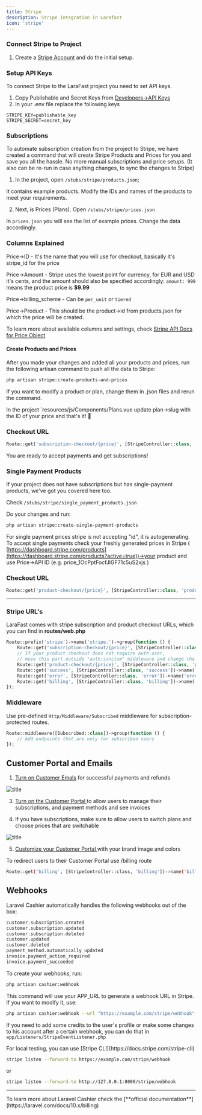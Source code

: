 ```yaml
---
title: Stripe
description: Stripe Integration in Larafast
icon: 'stripe'
---
```


### Connect Stripe to Project

1. Create a [Stripe Account](https://stripe.com/) and do the initial setup.

### Setup API Keys

To connect Stripe to the LaraFast project you need to set API keys.&#x20;

1. Copy Publishable and Secret Keys from [Developers->API Keys](https://dashboard.stripe.com/apikeys)
2. In your .env file replace the following keys

```dotenv .env
STRIPE_KEY=publishable_key
STRIPE_SECRET=secret_key
```

### Subscriptions

To automate subscription creation from the project to Stripe, we have created a command that will create Stripe Products and Prices for you and save you all the hassle. No more manual subscriptions and price setups. (It also can be re-run in case anything changes, to sync the changes to Stripe)

1. In the project, open `/stubs/stripe/products.json`;

It contains example products. Modify the IDs and names of the products to meet your requirements.

2. Next, is Prices (Plans). Open `/stubs/stripe/prices.json`

In `prices.json` you will see the list of example prices. Change the data accordingly.

### Columns Explained

Price->ID - It's the name that you will use for checkout, basically it's stripe\_id for the price

Price->Amount - Stripe uses the lowest point for currency, for EUR and USD it's cents, and the amount should also be specified accordingly: `amount: 999` means the product price is **$9.99**

Price->billing\_scheme - Can be `per_unit` or `tiered`

Price->Product - This should be the product->id from products.json for which the price will be created.

To learn more about available columns and settings, check [Stripe API Docs for Price Object](https://docs.stripe.com/api/prices/create)

#### Create Products and Prices

After you made your changes and added all your products and prices, run the following artisan command to push all the data to Stripe:

```bash
php artisan stripe:create-products-and-prices
```

If you want to modify a product or plan, change them in .json files and rerun the command.

In the project `resources/js/Components/Plans.vue update plan->slug with the ID of your price and that's it! :rocket:

### Checkout URL

```php web.php
Route::get('subscription-checkout/{price}', [StripeController::class, 'subscriptionCheckout'])->name('subscription.checkout');
```

You are ready to accept payments and get subscriptions!

### Single Payment Products

If your project does not have subscriptions but has single-payment products, we've got you covered here too.&#x20;

Check `/stubs/stripe/single_payment_products.json`

Do your changes and run:

```bash
php artisan stripe:create-single-payment-products
```

For single payment prices stripe is not accepting "id", it is autogenerating. To accept single payments check your freshly generated prices in Stripe ( [https://dashboard.stripe.com/products](https://dashboard.stripe.com/products?active=true))->your product and use Price->API ID (e.g. price\_1OcPptFocfJlGF71c5uS2xjs )

### Checkout URL

```php web.php
Route::get('product-checkout/{price}', [StripeController::class, 'productCheckout'])->name('product.checkout');
```

***

### Stripe URL's

LaraFast comes with stripe subscription and product checkout URLs, which you can find in **routes/web.php**

```php web.php
Route::prefix('stripe')->name('stripe.')->group(function () {
    Route::get('subscription-checkout/{price}', [StripeController::class, 'subscriptionCheckout'])->name('subscription.checkout');
    // If your product checkout does not require auth user,
    // move this part outside "auth:sanctum" middleware and change the logic inside method
    Route::get('product-checkout/{price}', [StripeController::class, 'productCheckout'])->name('product.checkout');
    Route::get('success', [StripeController::class, 'success'])->name('success');
    Route::get('error', [StripeController::class, 'error'])->name('error');
    Route::get('billing', [StripeController::class, 'billing'])->name('billing'); // Redirects to Customer Portal
});
```

### Middleware

Use pre-defined `Http/Middleware/Subscribed` middleware for subscription-protected routes.

```php web.php
Route::middleware([Subscribed::class])->group(function () {
    // Add endpoints that are only for subscribed users
});
```

## Customer Portal and Emails

1. [Turn on Customer Emals](https://dashboard.stripe.com/settings/emails) for successful payments and refunds

![title](/images/features/payments/stripe/customer_email.avif)

3. [Turn on the Customer Portal ](https://dashboard.stripe.com/settings/billing/portal)to allow users to manage their subscriptions, and payment methods and see invoices

4. If you have subscriptions, make sure to allow users to switch plans and choose prices that are switchable

![title](/images/features/payments/stripe/customer_subscriptions.avif)

5. [Customize your Customer Portal ](https://dashboard.stripe.com/settings/branding)with your brand image and colors

To redirect users to their Customer Portal use /billing route

```bash web.php
Route::get('billing', [StripeController::class, 'billing'])->name('billing'); // Redirects to Customer Portal
```

## Webhooks

Laravel Cashier automatically handles the following webhooks out of the box:

```bash
customer.subscription.created
customer.subscription.updated
customer.subscription.deleted
customer.updated
customer.deleted
payment_method.automatically_updated
invoice.payment_action_required
invoice.payment_succeeded
```

To create your webhooks, run:&#x20;

```bash
php artisan cashier:webhook
```

This command will use your APP\_URL to generate a webhook URL in Stripe. If you want to modify it, use:

```bash
php artisan cashier:webhook --url "https://example.com/stripe/webhook"
```

If you need to add some credits to the user's profile or make some changes to his account after a certain webhook, you can do that in `app/Listeners/StripeEventListener.php`

<Tip>
For local testing, you can use [Stripe CLI](https://docs.stripe.com/stripe-cli)
</Tip>

```bash
stripe listen --forward-to https://example.com/stripe/webhook
```

or

```bash
stripe listen --forward-to http://127.0.0.1:8000/stripe/webhook
```

***

<Tip>
To learn more about Laravel Cashier check the [**official documentation**](https://laravel.com/docs/10.x/billing)
</Tip>

